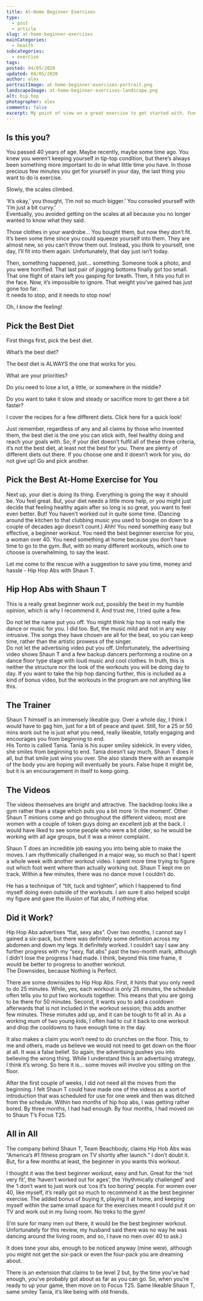```yaml
---
title: At-Home Beginner Exercises
type:
  - post
  - article
slug: at-home-beginner-exercises
mainCategories: 
  - health
subcategories: 
  - exercise
tags:
posted: 04/05/2020
updated: 04/05/2020
author: alex
portraitImage: at-home-beginner-exercises-portrait.png
landscapeImage: at-home-beginner-exercises-landscape.png
alt: hip hop
photographer: alex
comments: false
excerpt: My point of view on a great exercise to get started with. Fun and easy to follow Hip Hop Abs by Shaun T.
---
```


<div className="body">

## Is this you?


You passed 40 years of age.  Maybe recently, maybe some time ago. You knew you weren’t keeping yourself in tip-top condition, but there’s always been something more important to do in what little time you have. In those precious few minutes you get for yourself in your day, the last thing you want to do is exercise.
 
Slowly, the scales climbed. 


‘It’s okay,’ you thought, ‘I’m not so much bigger.’ 
You consoled yourself with  ‘I’m just a bit curvy.’  
Eventually, you avoided getting on the scales at all because you no longer wanted to know what they said.  


Those clothes in your wardrobe… You bought them, but now they don’t fit.  It’s been some time since you could squeeze yourself into them.  They are almost new, so you can’t throw them out.  Instead, you think to yourself, one day, I’ll fit into them again. Unfortunately, that day just isn’t today. 


Then, something happened, just… something.  Someone took a photo, and you were horrified.  That last pair of jogging bottoms finally got too small.  That one flight of stairs left you gasping for breath. 
Then, it hits you full in the face.  Now, it’s impossible to ignore.  That weight you’ve gained has just gone too far.  
It needs to stop, and it needs to stop now!


Oh, I know the feeling!


## Pick the Best Diet


First things first, pick the best diet. 
 
What’s the best diet?


The best diet is ALWAYS the one that works for you. 
 
What are your priorities?  


Do you need to lose a lot, a little, or somewhere in the middle?


Do you want to take it slow and steady or sacrifice more to get there a bit faster?


I cover the recipes for a few different diets.  Click here for a quick look! 


Just remember, regardless of any and all claims by those who invented them, the best diet is the one you can stick with, feel healthy doing and reach your goals with. So, if your diet doesn’t fulfil all of these three criteria, it’s not the best diet, at least not the best for you.
There are plenty of different diets out there.  If you choose one and it doesn’t work for you, do not give up!  Go and pick another. 



## Pick the Best At-Home Exercise for You


Next up, your diet is doing its thing. Everything is going the way it should be.  You feel great.  But, your diet needs a little more help, or you might just decide that feeling healthy again after so long is so great, you want to feel even better.  But!  You haven’t worked out in quite some time.  (Dancing around the kitchen to that clubbing music you used to boogie on down to a couple of decades ago doesn’t count.) 
Ahh!  You need something easy but effective, a beginner workout. You need the best beginner exercise for you, a woman over 40. You need something at home because you don’t have time to go to the gym. But, with so many different workouts, which one to choose is overwhelming, to say the least.


Let me come to the rescue with a suggestion to save you time, money and hassle - Hip Hop Abs with Shaun T.


## Hip Hop Abs with Shaun T


This is a really great beginner work out, possibly the best in my humble opinion, which is why I recommend it.  And trust me, I tried quite a few.


Do not let the name put you off. You might think hip hop is not really the dance or music for you.  I did too.  But, the music mild and not in any way intrusive.  The songs they have chosen are all for the beat, so you can keep time, rather than the artistic prowess of the singer.  
Do not let the advertising video put you off. Unfortunately, the advertising video shows Shaun T and a few backup dancers performing a routine on a dance floor type stage with loud music and cool clothes.  In truth, this is neither the structure nor the look of the workouts you will be doing day to day.  If you want to take the hip hop dancing further, this is included as a kind of bonus video, but the workouts in the program are not anything like this. 


## The Trainer


Shaun T himself is an immensely likeable guy.  Over a whole day, I think I would have to gag him, just for a bit of peace and quiet. Still, for a 25 or 50 mins work out he is just what you need, really likeable, totally engaging and encourages you from beginning to end.  
His Tonto is called Tania.  Tania is his super smiley sidekick.  In every video, she smiles from beginning to end.  Tania doesn’t say much, Shaun T does it all, but that smile just wins you over.  She also stands there with an example of the body you are hoping will eventually be yours.  False hope it might be, but it is an encouragement in itself to keep going. 


## The Videos


The videos themselves are bright and attractive.  The backdrop looks like a gym rather than a stage which puts you a bit more ‘in the moment’.  Other Shaun T minions come and go throughout the different videos; most are women with a couple of token guys doing an excellent job at the back.  I would have liked to see some people who were a bit older, so he would be working with all age groups, but it was a minor complaint.


Shaun T does an incredible job easing you into being able to make the moves.  I am rhythmically challenged in a major way, so much so that I spent a whole week with another workout video.  I spent more time trying to figure out which foot went where than actually working out.  Shaun T kept me on track.  Within a few minutes, there was no dance move I couldn’t do.  


He has a technique of “tilt, tuck and tighten”, which I happened to find myself doing even outside of the workouts. I am sure it also helped sculpt my figure and gave the illusion of flat abs, if nothing else.


## Did it Work?


Hip Hop Abs advertises “flat, sexy abs”.  Over two months, I cannot say I gained a six-pack, but there was definitely some definition across my abdomen and down my legs.  It definitely worked.  I couldn’t say I saw any further progress with my “sexy, flat abs” past the two-month mark, although I didn’t lose the progress I had made.  I think, beyond this time frame, it would be better to progress to another workout.  
The Downsides, because Nothing is Perfect.


There are some downsides to Hip Hop Abs. First, it hints that you only need to do 25 minutes.  While, yes, each workout is only 25 minutes, the schedule often tells you to put two workouts together.  This means that you are going to be there for 50 minutes.  Second, it wants you to add a cooldown afterwards that is not included in the workout session; this adds another few minutes.  These minutes add up, and it can be tough to fit all in.  As a working mum of two young kids, I often had to cut it back to one workout and drop the cooldowns to have enough time in the day. 


It also makes a claim you won’t need to do crunches on the floor.  This, to me and others, made us believe we would not need to get down on the floor at all.  It was a false belief. So again, the advertising pushes you into believing the wrong thing.  While I understand this is an advertising strategy, I think it’s wrong.  So here it is… some moves will involve you sitting on the floor.


After the first couple of weeks, I did not need all the moves from the beginning.  I felt Shaun T could have made one of the videos as a sort of introduction that was scheduled for use for one week and then was ditched from the schedule.  Within two months of hip hop abs, I was getting rather bored. By three months, I had had enough.  By four months, I had moved on to Shaun T’s Focus T25. 


## All in All


The company behind Shaun T, Team Beachbody, claims Hip Hob Abs was “America’s #1 fitness program on TV shortly after launch.” I don’t doubt it.  But, for a few months at least, the beginner in you wants this workout. 


I thought it was the best beginner workout, easy and fun. Great for the ‘not very fit’, the ‘haven’t worked out for ages’, the ‘rhythmically challenged’ and the ‘I don’t want to just work out ‘cos it’s too boring’ people. For women over 40, like myself, it’s really got so much to recommend it as the best beginner exercise. The added bonus of buying it, playing it at home, and keeping myself within the same small space for the exercises meant I could put it on TV and work out in my living room. No treks to the gym! 


(I’m sure for many men out there, it would be the best beginner workout. Unfortunately for this review, my husband said there was no way he was dancing around the living room, and so, I have no men over 40 to ask.)


It does tone your abs, enough to be noticed anyway (mine were), although you might not get the six-pack or even the four-pack you are dreaming about. 
 
There is an extension that claims to be level 2 but, by the time you’ve had enough, you’ve probably got about as far as you can go.  So, when you’re ready to up your game, then move on to Focus T25.  Same likeable Shaun T, same smiley Tania, it’s like being with old friends.

</div>
